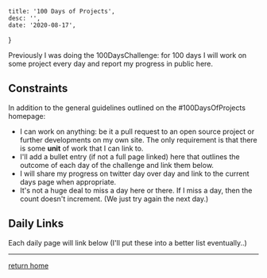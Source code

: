 

    title: '100 Days of Projects',
    desc: '',
    date: '2020-08-17',
}

Previously I was doing the 100DaysChallenge: for 100 days I will work on some
project every day and report my progress in public here.

## Constraints

In addition to the general guidelines outlined on the #100DaysOfProjects
homepage:

-   I can work on anything: be it a pull request to an open source project or
    further developments on my own site. The only requirement is that there is
    some **unit** of work that I can link to.
-   I'll add a bullet entry (if not a full page linked) here that outlines the
    outcome of each day of the challenge and link them below.
-   I will share my progress on twitter day over day and link to the current
    days page when appropriate.
-   It's not a huge deal to miss a day here or there. If I miss a day, then the
    count doesn't increment. (We just try again the next day.)

## Daily Links

Each daily page will link below (I'll put these into a better list eventually..)

<PageList postsArray={props.postsArray} />

---

[return home](/)
